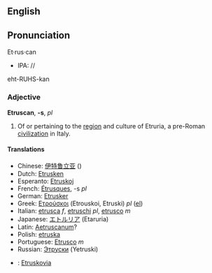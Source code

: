 ==English==
==Pronunciation==
Et·rus·can
*IPA: //
eht-RUHS-kan
===Adjective===
'''Etruscan''', '''-s''', ''pl''
#Of or pertaining to the [[region]] and culture of Etruria, a pre-Roman [[civilization]] in Italy.
==== Translations ====
*Chinese: [[伊特鲁立亚]] ()
*Dutch: [[Etrusken]]
*Esperanto: [[Etruskoj]]
*French: [[Étrusques]], -s ''pl''
*German: [[Etrusker]]
*Greek: [[Ετρούσκοι]] (Etrouskoi, Etruski) ''pl'' ([[:el:Ετρούσκοι|el]])
*Italian: [[etrusca]] ''f'', [[etruschi]] ''pl'', [[etrusco]] ''m''
*Japanese: [[エトルリア]] (Etaruria)
*Latin: [[Aetruscanum]]?
*Polish: [[etruska]]
*Portuguese: [[Etrusco]] ''m''
*Russian: [[Этруски]] (Yetruski)
*{{sk}}: [[Etruskovia]]<!--{{es}}-->

{{Wikipedia}}